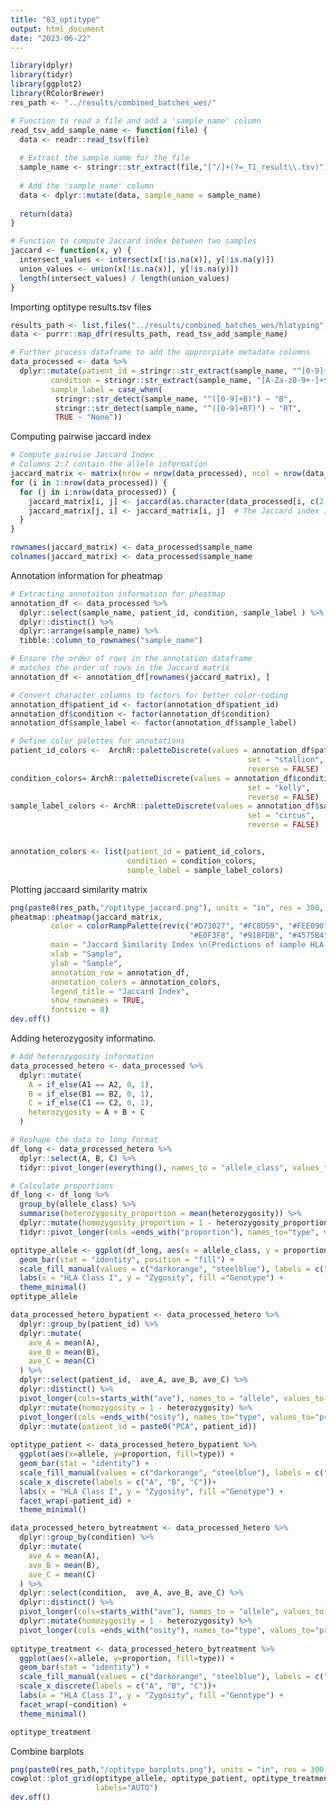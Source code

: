 ```yaml
---
title: "03_optitype"
output: html_document
date: "2023-06-22"
---
```


```r
library(dplyr)
library(tidyr)
library(ggplot2)
library(RColorBrewer)
res_path <- "../results/combined_batches_wes/"

```

```r
# Function to read a file and add a 'sample_name' column
read_tsv_add_sample_name <- function(file) {
  data <- readr::read_tsv(file)
  
  # Extract the sample name for the file
  sample_name <- stringr::str_extract(file,"[^/]+(?=_T1_result\\.tsv)")
  
  # Add the 'sample_name' column
  data <- dplyr::mutate(data, sample_name = sample_name)
  
  return(data)
}

# Function to compute Jaccard index between two samples
jaccard <- function(x, y) {
  intersect_values <- intersect(x[!is.na(x)], y[!is.na(y)])
  union_values <- union(x[!is.na(x)], y[!is.na(y)])
  length(intersect_values) / length(union_values)
}

```

Importing optitype results.tsv files
```r
results_path <- list.files("../results/combined_batches_wes/hlatyping", recursive = TRUE, full.names = TRUE, pattern=".tsv")
data <- purrr::map_dfr(results_path, read_tsv_add_sample_name)

# Further process dataframe to add the approrpiate metadata columns
data_processed <- data %>%
  dplyr::mutate(patient_id = stringr::str_extract(sample_name, "^[0-9]+"),
         condition = stringr::str_extract(sample_name, "[A-Za-z0-9+-]+$"),
         sample_label = case_when(
          stringr::str_detect(sample_name, "^([0-9]+B)") ~ "B",
          stringr::str_detect(sample_name, "^([0-9]+RT)") ~ "RT",
          TRUE ~ "None"))
```
Computing pairwise jaccard index
```r
# Compute pairwise Jaccard Index
# Columns 2:7 contain the allele information
jaccard_matrix <- matrix(nrow = nrow(data_processed), ncol = nrow(data_processed))
for (i in 1:nrow(data_processed)) {
  for (j in i:nrow(data_processed)) {
    jaccard_matrix[i, j] <- jaccard(as.character(data_processed[i, c(2:7)]), as.character(data_processed[j, c(2:7)]))
    jaccard_matrix[j, i] <- jaccard_matrix[i, j]  # The Jaccard index is symmetric
  }
}

rownames(jaccard_matrix) <- data_processed$sample_name
colnames(jaccard_matrix) <- data_processed$sample_name
```

Annotation information for pheatmap
```r
# Extracting annotaiton information for pheatmap
annotation_df <- data_processed %>% 
  dplyr::select(sample_name, patient_id, condition, sample_label ) %>% 
  dplyr::distinct() %>% 
  dplyr::arrange(sample_name) %>% 
  tibble::column_to_rownames("sample_name")

# Ensure the order of rows in the annotation dataframe 
# matches the order of rows in the Jaccard matrix
annotation_df <- annotation_df[rownames(jaccard_matrix), ]

# Convert character columns to factors for better color-coding
annotation_df$patient_id <- factor(annotation_df$patient_id)
annotation_df$condition <- factor(annotation_df$condition)
annotation_df$sample_label <- factor(annotation_df$sample_label)

# Define color palettes for annotations
patient_id_colors <-  ArchR::paletteDiscrete(values = annotation_df$patient_id,
                                                     set = "stallion", 
                                                     reverse = FALSE)
condition_colors= ArchR::paletteDiscrete(values = annotation_df$condition,
                                                     set = "kelly", 
                                                     reverse = FALSE)
sample_label_colors <- ArchR::paletteDiscrete(values = annotation_df$sample_label,
                                                     set = "circus", 
                                                     reverse = FALSE)


annotation_colors <- list(patient_id = patient_id_colors,
                          condition = condition_colors,
                          sample_label = sample_label_colors)
```

Plotting jaccaard similarity matrix
```r
png(paste0(res_path,"/optitype_jaccard.png"), units = "in", res = 300, width = 10, height = 9)
pheatmap::pheatmap(jaccard_matrix,
         color = colorRampPalette(rev(c("#D73027", "#FC8D59", "#FEE090", "#FFFFBF", 
                                        "#E0F3F8", "#91BFDB", "#4575B4")))(100),
         main = "Jaccard Similarity Index \n(Predictions of sample HLA class I alleles from Optitype)",
         xlab = "Sample",
         ylab = "Sample",
         annotation_row = annotation_df,
         annotation_colors = annotation_colors,
         legend_title = "Jaccard Index",
         show_rownames = TRUE,
         fontsize = 8)
dev.off()
```

Adding heterozygosity informatino.
```r
# Add heterozygosity information
data_processed_hetero <- data_processed %>%
  dplyr::mutate(
    A = if_else(A1 == A2, 0, 1),
    B = if_else(B1 == B2, 0, 1),
    C = if_else(C1 == C2, 0, 1),
    heterozygosity = A + B + C
  )
```

```r
# Reshape the data to long format
df_long <- data_processed_hetero %>%
  dplyr::select(A, B, C) %>%
  tidyr::pivot_longer(everything(), names_to = "allele_class", values_to = "heterozygosity")

# Calculate proportions
df_long <- df_long %>%
  group_by(allele_class) %>%
  summarise(heterozygosity_proportion = mean(heterozygosity)) %>%
  dplyr::mutate(homozygosity_proportion = 1 - heterozygosity_proportion) %>%
  tidyr::pivot_longer(cols =ends_with("proportion"), names_to="type", values_to="proportion")

optitype_allele <- ggplot(df_long, aes(x = allele_class, y = proportion, fill = factor(type))) +
  geom_bar(stat = "identity", position = "fill") +
  scale_fill_manual(values = c("darkorange", "steelblue"), labels = c("Homozygous", "Heterozygous")) +
  labs(x = "HLA Class I", y = "Zygosity", fill ="Genotype") +
  theme_minimal()
optitype_allele
```

```r
data_processed_hetero_bypatient <- data_processed_hetero %>%
  dplyr::group_by(patient_id) %>%
  dplyr::mutate(
    ave_A = mean(A),
    ave_B = mean(B),
    ave_C = mean(C)
  ) %>%
  dplyr::select(patient_id,  ave_A, ave_B, ave_C) %>%
  dplyr::distinct() %>%
  pivot_longer(cols=starts_with("ave"), names_to = "allele", values_to = "heterozygosity") %>%
  dplyr::mutate(homozygosity = 1 - heterozygosity) %>%
  pivot_longer(cols =ends_with("osity"), names_to="type", values_to="proportion") %>%
  dplyr::mutate(patient_id = paste0("PCA", patient_id))
  
optitype_patient <- data_processed_hetero_bypatient %>%
  ggplot(aes(x=allele, y=proportion, fill=type)) +
  geom_bar(stat = "identity") +
  scale_fill_manual(values = c("darkorange", "steelblue"), labels = c("Heterozygous", "Homozygous")) +
  scale_x_discrete(labels = c("A", "B", "C"))+
  labs(x = "HLA Class I", y = "Zygosity", fill ="Genotype") +
  facet_wrap(~patient_id) +
  theme_minimal()
```

```r
data_processed_hetero_bytreatment <- data_processed_hetero %>%
  dplyr::group_by(condition) %>%
  dplyr::mutate(
    ave_A = mean(A),
    ave_B = mean(B),
    ave_C = mean(C)
  ) %>%
  dplyr::select(condition,  ave_A, ave_B, ave_C) %>%
  dplyr::distinct() %>%
  pivot_longer(cols=starts_with("ave"), names_to = "allele", values_to = "heterozygosity") %>%
  dplyr::mutate(homozygosity = 1 - heterozygosity) %>%
  pivot_longer(cols =ends_with("osity"), names_to="type", values_to="proportion")
  
optitype_treatment <- data_processed_hetero_bytreatment %>%
  ggplot(aes(x=allele, y=proportion, fill=type)) +
  geom_bar(stat = "identity") +
  scale_fill_manual(values = c("darkorange", "steelblue"), labels = c("Heterozygous", "Homozygous")) +
  scale_x_discrete(labels = c("A", "B", "C"))+
  labs(x = "HLA Class I", y = "Zygosity", fill ="Genotype") +
  facet_wrap(~condition) +
  theme_minimal()

optitype_treatment
```

Combine barplots
```r
png(paste0(res_path,"/optitype_barplots.png"), units = "in", res = 300, width = 10, height = 7)
cowplot::plot_grid(optitype_allele, optitype_patient, optitype_treatment,
                   labels="AUTO")
dev.off()
```




